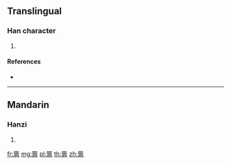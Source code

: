 {{character info/new}}
==Translingual==

===Han character===
{{Han char|rn=118|rad=竹|as=09|sn=15|four=|canj=HAHU,XHAHU}}

# {{defn|Han|sort=竹09}}

====References====
* {{Han ref|kx=0892.080|dkj=26251|hdz=52995.160|uh=7BC3|ud=31683}}

----

==Mandarin==

===Hanzi===
{{cmn-hanzi|pin=[[méi]] ([[mei2]])|wg=mei<sup>2</sup>}}

# {{defn|lang=cmn|sort=竹09}}

[[fr:篃]]
[[mg:篃]]
[[pl:篃]]
[[th:篃]]
[[zh:篃]]